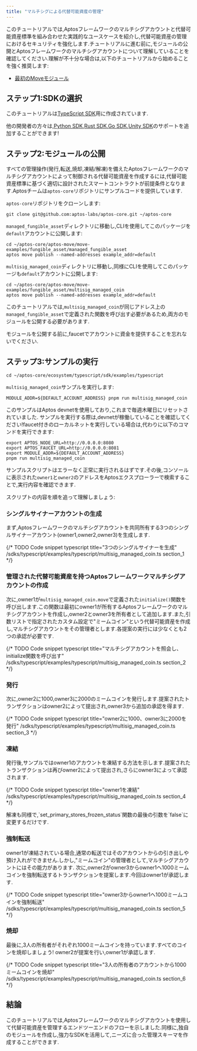 ```yaml
---
title: "マルチシグによる代替可能資産の管理"
---
```



このチュートリアルでは,Aptosフレームワークのマルチシグアカウントと代替可能資産標準を組み合わせた実践的なユースケースを紹介し,代替可能資産の管理におけるセキュリティを強化します.チュートリアルに進む前に,モジュールの公開とAptosフレームワークのマルチシグアカウントについて理解していることを確認してください.理解が不十分な場合は,以下のチュートリアルから始めることを強く推奨します:

- [最初のMoveモジュール](/ja/build/guides/first-move-module)

## ステップ1:SDKの選択

このチュートリアルは[TypeScript SDK](/ja/build/sdks/ts-sdk)用に作成されています.

他の開発者の方々は,[Python SDK](/ja/build/sdks/python-sdk),[Rust SDK](/ja/build/sdks/rust-sdk),[Go SDK](/ja/build/sdks/go-sdk),[Unity SDK](/ja/build/sdks/unity-sdk)のサポートを追加することができます!

## ステップ2:モジュールの公開

すべての管理操作(発行,転送,焼却,凍結/解凍)を備えたAptosフレームワークのマルチシグアカウントによって制御される代替可能資産を作成するには,代替可能資産標準に基づく適切に設計されたスマートコントラクトが前提条件となります.Aptosチームは`aptos-core`リポジトリにサンプルコードを提供しています.

`aptos-core`リポジトリをクローンします:

```shellscript filename="Terminal"
git clone git@github.com:aptos-labs/aptos-core.git ~/aptos-core
```

`managed_fungible_asset`ディレクトリに移動し,CLIを使用してこのパッケージを`default`アカウントに公開します:

```shellscript filename="Terminal"
cd ~/aptos-core/aptos-move/move-examples/fungible_asset/managed_fungible_asset
aptos move publish --named-addresses example_addr=default
```

`multisig_managed_coin`ディレクトリに移動し,同様にCLIを使用してこのパッケージも`default`アカウントに公開します:

```shellscript filename="Terminal"
cd ~/aptos-core/aptos-move/move-examples/fungible_asset/multisig_managed_coin
aptos move publish --named-addresses example_addr=default
```

このチュートリアルでは,`multisig_managed_coin`が同じアドレス上の`managed_fungible_asset`で定義された関数を呼び出す必要があるため,両方のモジュールを公開する必要があります.

<Aside type="note">
  モジュールを公開する前に,faucetでアカウントに資金を提供することを忘れないでください.
</Aside>

## ステップ3:サンプルの実行

```shellscript filename="Terminal"
cd ~/aptos-core/ecosystem/typescript/sdk/examples/typescript
```

`multisig_managed_coin`サンプルを実行します:

```shellscript filename="Terminal"
MODULE_ADDR=${DEFAULT_ACCOUNT_ADDRESS} pnpm run multisig_managed_coin
```

<Aside type="note">
  このサンプルはAptos devnetを使用しており,これまで毎週木曜日にリセットされていました.
  サンプルを実行する際は,devnetが稼働していることを確認してください!faucet付きのローカルネットを実行している場合は,代わりに以下のコマンドを実行できます:

  ```shellscript filename="Terminal"
  export APTOS_NODE_URL=http://0.0.0.0:8080
  export APTOS_FAUCET_URL=http://0.0.0.0:8081
  export MODULE_ADDR=${DEFAULT_ACCOUNT_ADDRESS}
  pnpm run multisig_managed_coin
  ```
</Aside>

サンプルスクリプトはエラーなく正常に実行されるはずです.その後,コンソールに表示された`owner1`と`owner2`のアドレスをAptosエクスプローラーで検索することで,実行内容を確認できます.

スクリプトの内容を順を追って理解しましょう:

### シングルサイナーアカウントの生成

まず,Aptosフレームワークのマルチシグアカウントを共同所有する3つのシングルサイナーアカウント(owner1,owner2,owner3)を生成します.

{/* TODO Code snippet
  typescript title="3つのシングルサイナーを生成"
  /sdks/typescript/examples/typescript/multisig_managed_coin.ts
  section_1
  */}

### 管理された代替可能資産を持つAptosフレームワークマルチシグアカウントの作成

次に,owner1が`multisig_managed_coin.move`で定義された`initialize()`関数を呼び出します.この関数は最初にowner1が所有するAptosフレームワークのマルチシグアカウントを作成し,owner2とowner3を所有者として追加します.また,引数リストで指定されたカスタム設定で"ミームコイン"という代替可能資産を作成し,マルチシグアカウントをその管理者とします.各提案の実行には少なくとも2つの承認が必要です.

{/* TODO Code snippet
  typescript title="マルチシグアカウントを照会し、initialize関数を呼び出す"
  /sdks/typescript/examples/typescript/multisig_managed_coin.ts
  section_2
  */}

### 発行

次に,owner2に1000,owner3に2000のミームコインを発行します.提案されたトランザクションはowner2によって提出され,owner3から追加の承認を得ます.

{/* TODO Code snippet
  typescript title="owner2に1000、owner3に2000を発行"
  /sdks/typescript/examples/typescript/multisig_managed_coin.ts
  section_3
  */}

### 凍結

発行後,サンプルではowner1のアカウントを凍結する方法を示します.提案されたトランザクションは再びowner2によって提出され,さらにowner3によって承認されます.

{/* TODO Code snippet
  typescript title="owner1を凍結"
  /sdks/typescript/examples/typescript/multisig_managed_coin.ts
  section_4
  */}

<Aside type="note">
  解凍も同様で,`set_primary_stores_frozen_status`関数の最後の引数を`false`に変更するだけです.
</Aside>

### 強制転送

owner1が凍結されている場合,通常の転送ではそのアカウントからの引き出しや預け入れができません.しかし,"ミームコイン"の管理者として,マルチシグアカウントにはその能力があります.
次に,owner2がowner3からowner1へ1000ミームコインを強制転送するトランザクションを提案します.今回はowner1が承認します.

{/* TODO Code snippet
  typescript title="owner3からowner1へ1000ミームコインを強制転送"
  /sdks/typescript/examples/typescript/multisig_managed_coin.ts
  section_5
  */}

### 焼却

最後に,3人の所有者がそれぞれ1000ミームコインを持っています.すべてのコインを焼却しましょう!
owner2が提案を行い,owner1が承認します.

{/* TODO Code snippet
  typescript title="3人の所有者のアカウントから1000ミームコインを焼却"
  /sdks/typescript/examples/typescript/multisig_managed_coin.ts
  section_6
  */}

## 結論

このチュートリアルでは,Aptosフレームワークのマルチシグアカウントを使用して代替可能資産を管理するエンドツーエンドのフローを示しました.同様に,独自のモジュールを作成し,強力なSDKを活用して,ニーズに合った管理スキーマを作成することができます.
